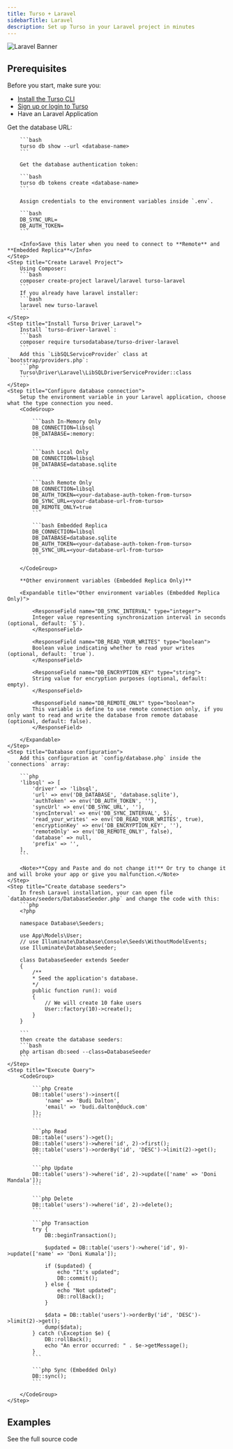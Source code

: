 ```yaml
---
title: Turso + Laravel
sidebarTitle: Laravel
description: Set up Turso in your Laravel project in minutes
---
```


![Laravel Banner](/images/guides/laravel-banner.png)

## Prerequisites

Before you start, make sure you:

- [Install the Turso CLI](/cli/installation)
- [Sign up or login to Turso](/cli/authentication#signup)
- Have an Laravel Application

<Snippet file="install-libsql-extension-php.mdx" />

<Steps>
    <Step title="Configure database credentials">
        Get the database URL:

        ```bash
        turso db show --url <database-name>
        ```

        Get the database authentication token:

        ```bash
        turso db tokens create <database-name>
        ```

        Assign credentials to the environment variables inside `.env`.

        ```bash
        DB_SYNC_URL=
        DB_AUTH_TOKEN=
        ```

        <Info>Save this later when you need to connect to **Remote** and **Embedded Replica**</Info>
    </Step>
    <Step title="Create Laravel Project">
        Using Composer:
        ```bash
        composer create-project laravel/laravel turso-laravel
        ```
        If you already have laravel installer:
        ```bash
        laravel new turso-laravel
        ```
    </Step>
    <Step title="Install Turso Driver Laravel">
        Install `turso-driver-laravel`:
        ```bash
        composer require tursodatabase/turso-driver-laravel
        ```
        Add this `LibSQLServiceProvider` class at `bootstrap/providers.php`:
        ```php
        Turso\Driver\Laravel\LibSQLDriverServiceProvider::class
        ```
    </Step>
    <Step title="Configure database connection">
        Setup the environment variable in your Laravel application, choose what the type connection you need.
        <CodeGroup>

            ```bash In-Memory Only
            DB_CONNECTION=libsql
            DB_DATABASE=:memory:
            ```

            ```bash Local Only
            DB_CONNECTION=libsql
            DB_DATABASE=database.sqlite
            ```

            ```bash Remote Only
            DB_CONNECTION=libsql
            DB_AUTH_TOKEN=<your-database-auth-token-from-turso>
            DB_SYNC_URL=<your-database-url-from-turso>
            DB_REMOTE_ONLY=true
            ```

            ```bash Embedded Replica
            DB_CONNECTION=libsql
            DB_DATABASE=database.sqlite
            DB_AUTH_TOKEN=<your-database-auth-token-from-turso>
            DB_SYNC_URL=<your-database-url-from-turso>
            ```

        </CodeGroup>

        **Other environment variables (Embedded Replica Only)**

        <Expandable title="Other environment variables (Embedded Replica Only)">

            <ResponseField name="DB_SYNC_INTERVAL" type="integer">
            Integer value representing synchronization interval in seconds (optional, default: `5`).
            </ResponseField>

            <ResponseField name="DB_READ_YOUR_WRITES" type="boolean">
            Boolean value indicating whether to read your writes (optional, default: `true`).
            </ResponseField>

            <ResponseField name="DB_ENCRYPTION_KEY" type="string">
            String value for encryption purposes (optional, default: empty).
            </ResponseField>
            
            <ResponseField name="DB_REMOTE_ONLY" type="boolean">
            This variable is define to use remote connection only, if you only want to read and write the database from remote database (optional, default: false).
            </ResponseField>

        </Expandable>
    </Step>
    <Step title="Database configuration">
        Add this configuration at `config/database.php` inside the `connections` array:

        ```php
        'libsql' => [
            'driver' => 'libsql',
            'url' => env('DB_DATABASE', 'database.sqlite'),
            'authToken' => env('DB_AUTH_TOKEN', ''),
            'syncUrl' => env('DB_SYNC_URL', ''),
            'syncInterval' => env('DB_SYNC_INTERVAL', 5),
            'read_your_writes' => env('DB_READ_YOUR_WRITES', true),
            'encryptionKey' => env('DB_ENCRYPTION_KEY', ''),
            'remoteOnly' => env('DB_REMOTE_ONLY', false),
            'database' => null,
            'prefix' => '',
        ],
        ```

        <Note>**Copy and Paste and do not change it!** Or try to change it and will broke your app or give you malfunction.</Note>
    </Step>
    <Step title="Create database seeders">
        In fresh Laravel installation, your can open file `database/seeders/DatabaseSeeder.php` and change the code with this:
        ```php
        <?php

        namespace Database\Seeders;

        use App\Models\User;
        // use Illuminate\Database\Console\Seeds\WithoutModelEvents;
        use Illuminate\Database\Seeder;

        class DatabaseSeeder extends Seeder
        {
            /**
            * Seed the application's database.
            */
            public function run(): void
            {
                // We will create 10 fake users
                User::factory(10)->create();
            }
        }

        ```
        then create the database seeders:
        ```bash
        php artisan db:seed --class=DatabaseSeeder
        ```
    </Step>
    <Step title="Execute Query">
        <CodeGroup>

            ```php Create
            DB::table('users')->insert([
                'name' => 'Budi Dalton',
                'email' => 'budi.dalton@duck.com'
            ]);
            ```

            ```php Read
            DB::table('users')->get();
            DB::table('users')->where('id', 2)->first();
            DB::table('users')->orderBy('id', 'DESC')->limit(2)->get();
            ```

            ```php Update
            DB::table('users')->where('id', 2)->update(['name' => 'Doni Mandala']);
            ```

            ```php Delete
            DB::table('users')->where('id', 2)->delete();
            ```

            ```php Transaction
            try {
                DB::beginTransaction();

                $updated = DB::table('users')->where('id', 9)->update(['name' => 'Doni Kumala']);

                if ($updated) {
                    echo "It's updated";
                    DB::commit();
                } else {
                    echo "Not updated";
                    DB::rollBack();
                }

                $data = DB::table('users')->orderBy('id', 'DESC')->limit(2)->get();
                dump($data);
            } catch (\Exception $e) {
                DB::rollBack();
                echo "An error occurred: " . $e->getMessage();
            }
            ```

            ```php Sync (Embedded Only)
            DB::sync();
            ```

        </CodeGroup>
    </Step>
</Steps>

## Examples

<CardGroup cols={2}>
  <Card
    title="Laravel Authenticated Todo List - Breeze + Livewire Volt"
    icon="github"
    href="https://github.com/tursodatabase/example/laravel-authenticated-todo-list/tree/master"
  >
    See the full source code
  </Card>
</CardGroup>